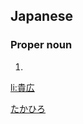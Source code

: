 ==Japanese==
{{ja-kanjitab|貴|広}}

===Proper noun===
{{ja-pos|proper|たかひろ}}

# {{given name|male|lang=ja}}

[[Category:Japanese male given names|たかひろ]]

[[li:貴広]]